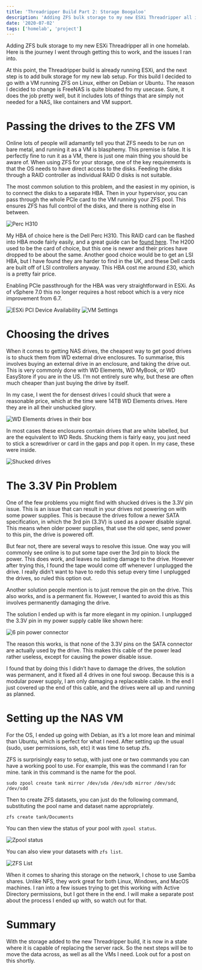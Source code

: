 ```yaml
---
title: 'Threadripper Build Part 2: Storage Boogaloo'
description: 'Adding ZFS bulk storage to my new ESXi Threadripper all in one homelab. Here is the journey I went through getting this to work, and the issues I ran into.'
date: '2020-07-02'
tags: ['homelab', 'project']
---
```


Adding ZFS bulk storage to my new ESXi Threadripper all in one homelab. Here is the journey I went through getting this to work, and the issues I ran into.

At this point, the Threadripper build is already running ESXi, and the next step is to add bulk storage for my new lab setup. For this build I decided to go with a VM running ZFS on Linux, either on Debian or Ubuntu. The reason I decided to change is FreeNAS is quite bloated fro my usecase. Sure, it does the job pretty well, but it includes lots of things that are simply not needed for a NAS, like containers and VM support.

# Passing the drives to the ZFS VM

Online lots of people will adamantly tell you that ZFS needs to be run on bare metal, and running it as a VM is blasphemy. This premise is false. It is perfectly fine to run it as a VM, there is just one main thing you should be aware of. When using ZFS for your storage, one of the key requirements is that the OS needs to have direct access to the disks. Feeding the disks through a RAID controller as individual RAID 0 disks is not suitable.

The most common solution to this problem, and the easiest in my opinion, is to connect the disks to a separate HBA. Then in your hypervisor, you can pass through the whole PCIe card to the VM running your ZFS pool. This ensures ZFS has full control of the disks, and there is nothing else in between.

![Perc H310](/images/threadripper-build-storage/hba.jpg)

My HBA of choice here is the Dell Perc H310. This RAID card can be flashed into HBA mode fairly easily, and a great guide can be [found here](https://techmattr.wordpress.com/2016/04/11/updated-sas-hba-crossflashing-or-flashing-to-it-mode-dell-perc-h200-and-h310/). 
The H200 used to be the card of choice, but this one is newer and their prices have dropped to be about the same. Another good choice would be to get an LSI HBA, but I have found they are harder to find in the UK, and these Dell cards are built off of LSI controllers anyway. This HBA cost me around £30, which is a pretty fair price.

Enabling PCIe passthrough for the HBA was very straightforward in ESXi. As of vSphere 7.0 this no longer requires a host reboot which is a very nice improvement from 6.7.

![ESXi PCI Device Availability](/images/threadripper-build-storage/pci-device-availability.png)
![VM Settings](/images/threadripper-build-storage/vm-settings.png)

# Choosing the drives

When it comes to getting NAS drives, the cheapest way to get good drives is to shuck them from WD external drive enclosures. To summarise, this involves buying an external drive in an enclosure, and taking the drive out. This is very commonly done with WD Elements, WD MyBook, or WD EasyStore if you are in the US. I’m not entirely sure why, but these are often much cheaper than just buying the drive by itself.

In my case, I went the for densest drives I could shuck that were a reasonable price, which at the time were 14TB WD Elements drives. Here they are in all their unshucked glory.

![WD Elements drives in their box](/images/threadripper-build-storage/boxed-drives.jpeg)

In most cases these enclosures contain drives that are white labelled, but are the equivalent to WD Reds. Shucking them is fairly easy, you just need to stick a screwdriver or card in the gaps and pop it open. In my case, these were inside.

![Shucked drives](/images/threadripper-build-storage/shucked-drives.jpeg)

# The 3.3V Pin Problem

One of the few problems you might find with shucked drives is the 3.3V pin issue. This is an issue that can result in your drives not powering on with some power supplies. This is because the drives follow a newer SATA specification, in which the 3rd pin (3.3V) is used as a power disable signal. This means when older power supplies, that use the old spec, send power to this pin, the drive is powered off.

But fear not, there are several ways to resolve this issue. One way you will commonly see online is to put some tape over the 3rd pin to block the power. This does work, and leaves no lasting damage to the drive. However after trying this, I found the tape would come off whenever I unplugged the drive. I really didn’t want to have to redo this setup every time I unplugged the drives, so ruled this option out.

Another solution people mention is to just remove the pin on the drive. This also works, and is a permanent fix. However, I wanted to avoid this as this involves permanently damaging the drive.

The solution I ended up with is far more elegant in my opinion. I unplugged the 3.3V pin in my power supply cable like shown here:

![6 pin power connector](/images/threadripper-build-storage/power-connector.jpeg)

The reason this works, is that none of the 3.3V pins on the SATA connector are actually used by the drive. This makes this cable of the power lead rather useless, except for causing the power disable issue.

I found that by doing this I didn’t have to damage the drives, the solution was permanent, and it fixed all 4 drives in one foul swoop. Because this is a modular power supply, I am only damaging a replaceable cable. In the end I just covered up the end of this cable, and the drives were all up and running as planned.

# Setting up the NAS VM

For the OS, I ended up going with Debian, as it’s a lot more lean and minimal than Ubuntu, which is perfect for what I need. After setting up the usual (sudo, user permissions, ssh, etc) it was time to setup zfs.

ZFS is surprisingly easy to setup, with just one or two commands you can have a working pool to use. For example, this was the command I ran for mine. tank in this command is the name for the pool.

```
sudo zpool create tank mirror /dev/sda /dev/sdb mirror /dev/sdc /dev/sdd
```

Then to create ZFS datasets, you can just do the following command, substituting the pool name and dataset name appropriately.

```
zfs create tank/Documents
```

You can then view the status of your pool with `zpool status`.


![Zpool status](/images/threadripper-build-storage/zpool-status.png)

You can also view your datasets with `zfs list`.

![ZFS List](/images/threadripper-build-storage/zfs-list.png)

When it comes to sharing this storage on the network, I chose to use Samba shares. Unlike NFS, they work great for both Linux, Windows, and MacOS machines. I ran into a few issues trying to get this working with Active Directory permissions, but I got there in the end. I will make a separate post about the process I ended up with, so watch out for that.

# Summary

With the storage added to the new Threadripper build, it is now in a state where it is capable of replacing the server rack. So the next steps will be to move the data across, as well as all the VMs I need. Look out for a post on this shortly.

